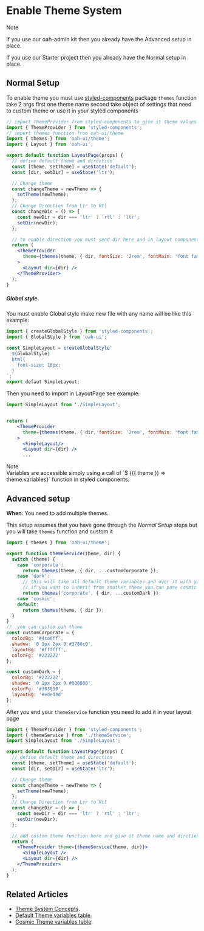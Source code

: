 
# Enable Theme System

<div class="note note-info">
  <div class="note-title">Note</div>
  <div class="note-body">
    <p>
      If you use our
      <Link to="/guides/install-based-on-starter-kit"> oah-admin kit </Link>
      then you already have the Advanced setup in place.
    </p>
    <p>
      If you use our
      <Link to="/guides/start-new-project"> Starter project </Link>
      then you already have the Normal setup in place.
    </p>
  </div>
</div>

## Normal Setup

To enable theme you must use [styled-components](https://www.styled-components.com/docs) package
`themes` function take 2 args first one theme name second take object of settings that need to custom theme or use it in your styled components

```jsx
// import ThemeProvider from styled-components to give it theme values
import { ThemeProvider } from 'styled-components';
// import themes function from oah-ui/theme
import { themes } from 'oah-ui/theme';
import { Layout } from 'oah-ui';

export default function LayoutPage(props) {
  // define default theme and direction
  const [theme, setTheme] = useState('default');
  const [dir, setDir] = useState('ltr');

  // Change theme
  const changeTheme = newTheme => {
    setTheme(newTheme);
  };
  // Change Direction from Ltr to Rtl
  const changeDir = () => {
    const newDir = dir === 'ltr' ? 'rtl' : 'ltr';
    setDir(newDir);
  };

  // to enable direction you must send dir here and in layout component
  return (
    <ThemeProvider
      theme={themes(theme, { dir, fontSize: '2rem', fontMain: 'font family' })}
    >
      <Layout dir={dir} />
    </ThemeProvider>
  );
}
```

##### Global style

You must enable Global style make new file with any name will be like this example:

```jsx
import { createGlobalStyle } from 'styled-components';
import { GlobalStyle } from 'oah-ui';

const SimpleLayout = createGlobalStyle`
  ${GlobalStyle}
  html{
    font-size: 16px;
  }
`;
export defaut SimpleLayout;
```

Then you need to import in LayoutPage see example:

```jsx
import SimpleLayout from './SimpleLayout';


return (
    <ThemeProvider
      theme={themes(theme, { dir, fontSize: '2rem', fontMain: 'font family' })}
    >
      <SimpleLayout/>
      <Layout dir={dir} />
      ...
```

<div class="note note-info section-end">
  <div class="note-title">Note</div>
  <div class="note-body">
    Variables are accessible simply using a call of `$
    {({ theme }) => theme.variables}` function in styled components.
  </div>
</div>

## Advanced setup

**When**: You need to add multiple themes.

This setup assumes that you have gone through the _Normal Setup_ steps but you will take `themes` function and custom it

```js
import { themes } from 'oah-ui/theme';

export function themeService(theme, dir) {
  switch (theme) {
    case 'corporate':
      return themes(theme, { dir, ...customCorporate });
    case 'dark':
      // this will take all default theme variables and over it with your custom variables
      // if you want to inherit from another theme you can pase cosmic or corporate if first args
      return themes('corporate', { dir, ...customDark });
    case 'cosmic':
    default:
      return themes(theme, { dir });
  }
}
//  you can custom oah theme
const customCorporate = {
  colorBg: '#4ca6ff',
  shadow: '0 1px 2px 0 #3780c0',
  layoutBg: '#ffffff',
  colorFg: '#222222'
};

const customDark = {
  colorBg: '#222222',
  shadow: '0 1px 2px 0 #000000',
  colorFg: '#303030',
  layoutBg: '#ededed'
};
```

After you end your `themeService` function you need to add it in your layout page

```jsx
import { ThemeProvider } from 'styled-components';
import { themeService } from './themeService';
import SimpleLayout from './SimpleLayout';

export default function LayoutPage(props) {
  // define default theme and direction
  const [theme, setTheme] = useState('default');
  const [dir, setDir] = useState('ltr');

  // Change theme
  const changeTheme = newTheme => {
    setTheme(newTheme);
  };
  // Change Direction from Ltr to Rtl
  const changeDir = () => {
    const newDir = dir === 'ltr' ? 'rtl' : 'ltr';
    setDir(newDir);
  };

  // add custom theme function here and give it theme name and dirction value
  return (
    <ThemeProvider theme={themeService(theme, dir)}>
      <SimpleLayout />
      <Layout dir={dir} />
    </ThemeProvider>
  );
}
```

## Related Articles

- [Theme System Concepts](/guides/theme-system).
- [Default Theme variables table](/themes/default).
- [Cosmic Theme variables table](/themes/cosmic).

